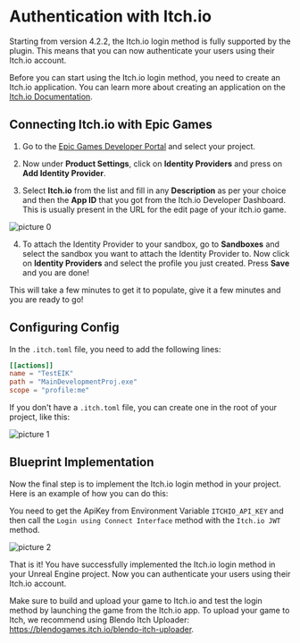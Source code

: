 # Authentication with Itch.io

Starting from version 4.2.2, the Itch.io login method is fully supported by the plugin. This means that you can now authenticate your users using their Itch.io account.

Before you can start using the Itch.io login method, you need to create an Itch.io application. You can learn more about creating an application on the [Itch.io Documentation](https://itch.io/docs/creators/getting-started).

## Connecting Itch.io with Epic Games

1. Go to the [Epic Games Developer Portal](https://dev.epicgames.com/portal/en-US/home) and select your project.

2. Now under **Product Settings**, click on **Identity Providers** and press on **Add Identity Provider**.

3. Select **Itch.io** from the list and fill in any **Description** as per your choice and then the **App ID** that you got from the Itch.io Developer Dashboard. This is usually present in the URL for the edit page of your itch.io game.

![picture 0](../../../images/be47d2a3ac03ebe9276789b10148dd49b9c736d8f7278eb9e75edba3fa1b2c28.png)  

4. To attach the Identity Provider to your sandbox, go to **Sandboxes** and select the sandbox you want to attach the Identity Provider to. Now click on **Identity Providers** and select the profile you just created. Press **Save** and you are done!

This will take a few minutes to get it to populate, give it a few minutes and you are ready to go!

## Configuring Config

In the `.itch.toml` file, you need to add the following lines:

```toml
[[actions]]
name = "TestEIK"
path = "MainDevelopmentProj.exe"
scope = "profile:me"
```

If you don't have a `.itch.toml` file, you can create one in the root of your project, like this:

![picture 1](../../../images/46ef6199f5020f0008ebf8ef2c71835c47e46485a970341a48ae35f9ff6e768e.png)  

## Blueprint Implementation

Now the final step is to implement the Itch.io login method in your project. Here is an example of how you can do this:

You need to get the ApiKey from Environment Variable `ITCHIO_API_KEY` and then call the `Login using Connect Interface` method with the `Itch.io JWT` method.

![picture 2](../../../images/914c8fea99160a173ff977654553e459c21c8f39983939e4a3b2097c004b97c1.png)  

That is it! You have successfully implemented the Itch.io login method in your Unreal Engine project. Now you can authenticate your users using their Itch.io account.

Make sure to build and upload your game to Itch.io and test the login method by launching the game from the Itch.io app. To upload your game to Itch, we recommend using Blendo Itch Uploader: https://blendogames.itch.io/blendo-itch-uploader.